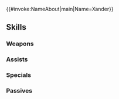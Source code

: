 {{#invoke:NameAbout|main|Name=Xander}}{{HeroPage Tabs}}
{{Hero Infobox
|Name=Xander
|Title=Focused Firstborn
|WeaponType=Red Sword
|MoveType=Cavalry
|Origin=Fire Emblem Fates
|Gender=Male
|actorEN=Robbie Daymond
|actorJP=小西克幸
|artist=柊暁生
|additionDate=April 3, 2025
|releaseDate=April 4, 2025
|cv1=11
|cv2=500200
|TagID=幼少マークス
|InternalID=1229
|Properties=specDisplay,tempest
|description=First prince of Nohr. He works diligently every day to protect his siblings. Appears in Fire Emblem Fates.
}}
{{Stats Page
|Lv1HP=19|Lv1ATK=9|Lv1SPD=8|Lv1DEF=13|Lv1RES=4
|GRHP=50|GRATK=90|GRSPD=50|GRDEF=80|GRRES=45
}}
==Skills==
===Weapons===
{{Weapons Table
|weapon1=Iron Sword
|weapon1Default=1
|weapon1Unlock=1
|weapon2=Steel Sword
|weapon2Default=2
|weapon2Unlock=2
|weapon3=Silver Sword
|weapon3Default=4
|weapon3Unlock=3
|weapon4=Sword of Dusk
|weapon4Default=5
|weapon4Unlock=5
}}
===Assists===
{{Assists Table}}
===Specials===
{{Specials Table
|special1=Glowing Ember
|special1Default=4
|special1Unlock=3
|special2=Ignis
|special2Unlock=4
}}
===Passives===
{{Passives Table
|passiveA1=Atk/Def Clash 1
|passiveA2=Atk/Def Clash 2
|passiveA3=Atk/Def Clash 3
|passiveA1Unlock=1
|passiveA2Unlock=3
|passiveA3Unlock=4
|passiveB1=Lull Atk/Def 1
|passiveB2=Lull Atk/Def 2
|passiveB3=Lull Atk/Def 3
|passiveB1Unlock=3
|passiveB2Unlock=4
|passiveB3Unlock=5
}}
{{Heroes Navbox}}